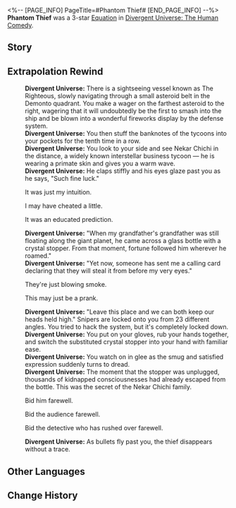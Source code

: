 <%-- [PAGE_INFO]
PageTitle=#Phantom Thief#
[END_PAGE_INFO] --%>
{{Removed|Equation}}
{{Equation Infobox
|period   = The Human Comedy
|rarity   = 3
|path1    = Elation*8
|path2    = The Hunt*4
|effect   = Calling Card appears in the Action Order: After characters launch a Follow-up ATK, their action advances by {{Color|h|5%}}. When taking action, advances the action of the first character in the lineup by {{Color|h|100%}}. After this character uses an attack, deals {{Color|h|10}} instance(s) of {{Trait|Aftertaste}} DMG equal to {{Color|h|40%}} of the character's ATK, taking effect over a max of {{Color|h|4}} attacks. Allies' {{Trait|Aftertaste}} DMG multiplier increases by {{Color|h|100%}} of the original multiplier, and a countdown with {{Color|h|100}} SPD appears in the Action Order. The effects last until the countdown's turn begins.
|mentions = New Londinium
}}
'''Phantom Thief''' was a 3-star [[Divergent Universe: The Human Comedy/Equatoins|Equation]] in [[Divergent Universe: The Human Comedy]].

==Story==
{{Description|This is a classic line of work: Wearing a mask and fancy outfit and escaping through metal and vacuum. It's like a magic trick where you steal the treasure announced through a calling card using your cloak. Oh, and there should be a detective who is always one step behind the culprit but always manages to catch the culprit thanks to you leaving a trail of clues.<br /><br />The wicked fear you more than anything. You dive into the vault of New Londinium and spread word of politicians' misdoings through the clouds of exhaust gas. As they raise their guns and fire at you, they hit only the apparition you projected in the sky. Those that are most sinful hate you the most. You direct the bubbles under the curtain into the Battle Fortress of Sonagnat. After a warp jump, the President's wild ambitions and the slaves in the fortress both vanish deep into the depths of the universe.<br /><br />If the wicked are those that steal the joy of the good and call themselves heroes, then you shall become the sinner who bullies heroes and laughs loudly at their suffering from the cover of night.}}
<!--
==Gameplay Notes==
* 
-->
==Extrapolation Rewind==
{{Dialogue Start}}
:'''Divergent Universe:''' There is a sightseeing vessel known as The Righteous, slowly navigating through a small asteroid belt in the Demonto quadrant. You make a wager on the farthest asteroid to the right, wagering that it will undoubtedly be the first to smash into the ship and be blown into a wonderful fireworks display by the defense system.
:'''Divergent Universe:''' You then stuff the banknotes of the tycoons into your pockets for the tenth time in a row.
:'''Divergent Universe:''' You look to your side and see Nekar Chichi in the distance, a widely known interstellar business tycoon &mdash; he is wearing a primate skin and gives you a warm wave.
:'''Divergent Universe:''' He claps stiffly and his eyes glaze past you as he says, "Such fine luck."
:{{DIcon|Arrow}} It was just my intuition.
:{{DIcon|Arrow}} I may have cheated a little.
:{{DIcon|Arrow}} It was an educated prediction.
:'''Divergent Universe:''' "When my grandfather's grandfather was still floating along the giant planet, he came across a glass bottle with a crystal stopper. From that moment, fortune followed him wherever he roamed."
:'''Divergent Universe:''' "Yet now, someone has sent me a calling card declaring that they will steal it from before my very eyes."
:{{DIcon|Arrow}} They're just blowing smoke.
:{{DIcon|Arrow}} This may just be a prank.
:'''Divergent Universe:''' "Leave this place and we can both keep our heads held high." Snipers are locked onto you from 23 different angles. You tried to hack the system, but it's completely locked down.
:'''Divergent Universe:''' You put on your gloves, rub your hands together, and switch the substituted crystal stopper into your hand with familiar ease.
:'''Divergent Universe:''' You watch on in glee as the smug and satisfied expression suddenly turns to dread.
:'''Divergent Universe:''' The moment that the stopper was unplugged, thousands of kidnapped consciousnesses had already escaped from the bottle. This was the secret of the Nekar Chichi family.
:{{DIcon|Arrow}} Bid him farewell.
:{{DIcon|Arrow}} Bid the audience farewell.
:{{DIcon|Arrow}} Bid the detective who has rushed over farewell.
:'''Divergent Universe:''' As bullets fly past you, the thief disappears without a trace.
{{Dialogue End}}

==Other Languages==
{{Other Languages
|en   = Phantom Thief
|zhs  = 幻影怪盗
|zht  = 幻影怪盜
|ja   = ファントムシーフ
|ko   = 환영 괴도
|es   = Ladrón fantasma
|fr   = Voleur fantôme
|ru   = Фантомный вор
|th   = จอมโจรมายา
|vi   = Đạo Chích Ảo Ảnh
|de   = Phantomdieb
|id   = Phantom Thief
|pt   = Ladrão Fantasma
}}

==Change History==
{{Change History|2.5}}